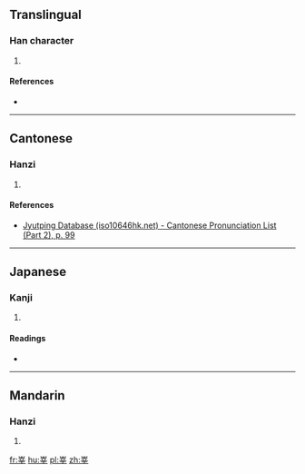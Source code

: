 ==Translingual==

===Han character===
{{Han char|rn=46|rad=山|as=07|sn=10|four=22504|canj=UYTJ,XUYTJ|ids=⿱山辛}}

# {{defn|Han|sort=山07}}

====References====
* {{Han ref|kx=0312.050|dkj=08109|dj=0612.120|hdz=10776.010|uh=5CF7|ud=23799|bh=D170|bd=53616}}

----

==Cantonese==

===Hanzi===
{{yue-hanzi|jyut=[[san1]]|y=san1}}

# {{defn|lang=yue|sort=山07}}

====References====
* [http://www.iso10646hk.net/jp/document/download.jsp Jyutping Database (iso10646hk.net) - Cantonese Pronunciation List (Part 2), p. 99]

----

==Japanese==

===Kanji===
{{ja-kanji|grade=|rs=山07}}

# {{defn|lang=ja|sort=山07}}

====Readings====
* {{ja-readings|on=[[しん]] (shin)|kun=}}

----

==Mandarin==

===Hanzi===
{{cmn-hanzi|pin=[[shēn]] ([[shen1]])|wg=shen<sup>1</sup>}}

# {{defn|lang=cmn|sort=山07}}

[[fr:峷]]
[[hu:峷]]
[[pl:峷]]
[[zh:峷]]